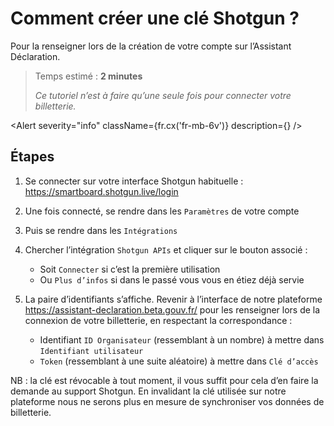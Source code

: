 

# Comment créer une clé Shotgun ?

Pour la renseigner lors de la création de votre compte sur l’Assistant Déclaration.

> Temps estimé : **2 minutes**
>
> _Ce tutoriel n’est à faire qu’une seule fois pour connecter votre billetterie._

<Alert severity="info" className={fr.cx('fr-mb-6v')} description={<TicketingSystemConnectionSupport />} />

## Étapes

1. Se connecter sur votre interface Shotgun habituelle : https://smartboard.shotgun.live/login

2. Une fois connecté, se rendre dans les `Paramètres` de votre compte

   <CaptionedImage src={ParametersMenu} alt="" />

3. Puis se rendre dans les `Intégrations`

   <CaptionedImage src={IntegrationsMenu} alt="" />

4. Chercher l’intégration `Shotgun APIs` et cliquer sur le bouton associé :

   - Soit `Connecter` si c’est la première utilisation
   - Ou `Plus d’infos` si dans le passé vous vous en étiez déjà servie

   <CaptionedImage src={IntegrationsCard} alt="" />

5. La paire d’identifiants s’affiche. Revenir à l’interface de notre plateforme https://assistant-declaration.beta.gouv.fr/ pour les renseigner lors de la connexion de votre billetterie, en respectant la correspondance :

   - Identifiant `ID Organisateur` (ressemblant à un nombre) à mettre dans `Identifiant utilisateur`
   - `Token` (ressemblant à une suite aléatoire) à mettre dans `Clé d’accès`

   <CaptionedImage src={TokenScreen} alt="" />

NB : la clé est révocable à tout moment, il vous suffit pour cela d’en faire la demande au support Shotgun. En invalidant la clé utilisée sur notre plateforme nous ne serons plus en mesure de synchroniser vos données de billetterie.
